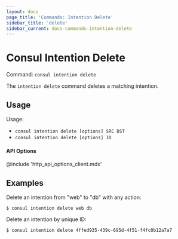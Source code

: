 ```yaml
---
layout: docs
page_title: 'Commands: Intention Delete'
sidebar_title: 'delete'
sidebar_current: docs-commands-intention-delete
---
```


# Consul Intention Delete

Command: `consul intention delete`

The `intention delete` command deletes a matching intention.

## Usage

Usage:

- `consul intention delete [options] SRC DST`
- `consul intention delete [options] ID`

#### API Options

@include 'http_api_options_client.mdx'

## Examples

Delete an intention from "web" to "db" with any action:

```text
$ consul intention delete web db
```

Delete an intention by unique ID:

```text
$ consul intention delete 4ffed935-439c-695d-4f51-f4fc0b12a7a7
```
